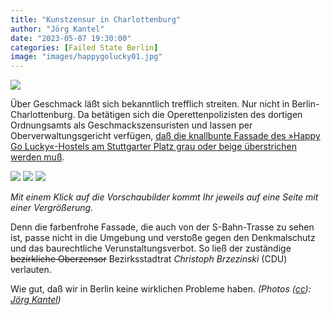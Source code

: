 ```yaml
---
title: "Kunstzensur in Charlottenburg"
author: "Jörg Kantel"
date: "2023-05-07 19:30:00"
categories: [Failed State Berlin]
image: "images/happygolucky01.jpg"
---
```


[![](images/happygolucky01-b.jpg)](https://www.flickr.com/photos/schockwellenreiter/52878075464/)

Über Geschmack läßt sich bekanntlich trefflich streiten. Nur nicht in Berlin-Charlottenburg. Da betätigen sich die Operettenpolizisten des dortigen Ordnungsamts als Geschmackszensuristen und lassen per Oberverwaltungsgericht verfügen, [daß die knallbunte Fassade des »Happy Go Lucky«-Hostels am Stuttgarter Platz grau oder beige überstrichen werden muß](https://www.rbb24.de/panorama/beitrag/2023/05/happy-go-lucky-hostel-fassade.html).

[![](images/happygolucky02.jpg)](https://www.flickr.com/photos/schockwellenreiter/52878075594/)&nbsp;[![](images/happygolucky03.jpg)](https://www.flickr.com/photos/schockwellenreiter/52878075729/)&nbsp;[![](images/happygolucky04.jpg)](https://www.flickr.com/photos/schockwellenreiter/52878368883/)

*Mit einem Klick auf die Vorschaubilder kommt Ihr jeweils auf eine Seite mit einer Vergrößerung.*

Denn die farbenfrohe Fassade, die auch von der S-Bahn-Trasse zu sehen ist, passe nicht in die Umgebung und verstoße gegen den Denkmalschutz und das baurechtliche Verunstaltungsverbot. So ließ der zuständige ~~bezirkliche Oberzensor~~ Bezirksstadtrat *Christoph Brzezinski* (CDU) verlauten.

Wie gut, daß wir in Berlin keine wirklichen Probleme haben. *(Photos ([cc](http://creativecommons.org/licenses/by-nc-nd/2.0/)): [Jörg Kantel](http://cognitiones.kantel-chaos-team.de/cv.html))*